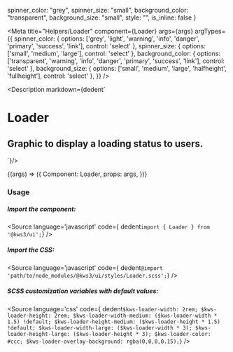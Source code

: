 
  spinner_color: "grey",
  spinner_size: "small",
  background_color: "transparent",
  background_size: "small",
  style: "",
  is_inline: false
}

<Meta
  title="Helpers/Loader"
  component={Loader}
  args={args}
  argTypes={{
    spinner_color: {
      options: ['grey', 'light', 'warning', 'info', 'danger', 'primary', 'success', 'link'],
      control: 'select'
    },
    spinner_size: {
      options: ['small', 'medium', 'large'],
      control: 'select'
    },
    background_color: {
      options: ['transparent', 'warning', 'info', 'danger', 'primary', 'success', 'link'],
      control: 'select'
    },
    background_size: {
      options: ['small', 'medium', 'large', 'halfheight', 'fullheight'],
      control: 'select'
    },
  }}
/>

<Description markdown={dedent`
# Loader
## Graphic to display a loading status to users.
`}/>

<Canvas>
  <Story
  name="Loader"
  args={args}
  >
  {(args) => ({
    Component: Loader,
    props: args,
  })}
  </Story>
</Canvas>

<ArgsTable story="Loader" />


### Usage

##### Import the component:
<Source
  language='javascript'
  code={ dedent`import { Loader } from '@kws3/ui';`}
/>

##### Import the CSS:
<Source
  language='javascript'
  code={ dedent`@import 'path/to/node_modules/@kws3/ui/styles/Loader.scss';`}
/>

##### SCSS customization variables with default values:
<Source
  language='css'
  code={ dedent`
    $kws-loader-width: 2rem;
    $kws-loader-height: 2rem;
    $kws-loader-width-medium: ($kws-loader-width * 1.5) !default;
    $kws-loader-height-medium: ($kws-loader-height * 1.5) !default;
    $kws-loader-width-large: ($kws-loader-width * 3);
    $kws-loader-height-large: ($kws-loader-height * 3);
    $kws-loader-color: #ccc;
    $kws-loader-overlay-background: rgba(0,0,0,0.15);
  `}
/>